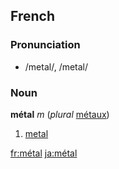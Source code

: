 ==French==
===Pronunciation===
*/metal/, /metal/

===Noun===
'''métal''' ''m'' (''plural'' [[métaux]])

#[[metal]]

[[fr:métal]]
[[ja:métal]]